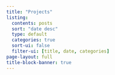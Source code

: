 ```yaml
---
title: "Projects"
listing:
  contents: posts
  sort: "date desc"
  type: default
  categories: true
  sort-ui: false
  filter-ui: [title, date, categories]
page-layout: full
title-block-banner: true
---
```

